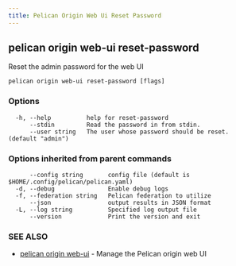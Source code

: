 ```yaml
---
title: Pelican Origin Web Ui Reset Password
---
```


## pelican origin web-ui reset-password

Reset the admin password for the web UI

```
pelican origin web-ui reset-password [flags]
```

### Options

```
  -h, --help          help for reset-password
      --stdin         Read the password in from stdin.
      --user string   The user whose password should be reset. (default "admin")
```

### Options inherited from parent commands

```
      --config string       config file (default is $HOME/.config/pelican/pelican.yaml)
  -d, --debug               Enable debug logs
  -f, --federation string   Pelican federation to utilize
      --json                output results in JSON format
  -L, --log string          Specified log output file
      --version             Print the version and exit
```

### SEE ALSO

* [pelican origin web-ui](/commands-reference/pelican/origin/web-ui/)	 - Manage the Pelican origin web UI
